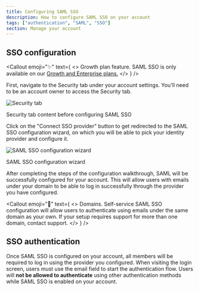 ```yaml
---
title: Configuring SAML SSO
description: How to configure SAML SSO on your account
tags: ["authentication", "SAML", "SSO"]
section: Manage your account
---
```



## SSO configuration

<Callout
  emoji="✨"
  text={
    <>
      <span className="font-bold">Growth plan feature.</span> SAML SSO is only available on our <a href="https://knock.app/pricing">Growth and Enterprise plans.</a>
    </>
  }
/>

First, navigate to the Security tab under your account settings. You'll need to be an account owner to access the Security tab.

![Security tab](/images/manage-your-account/security-tab.png)

<figcaption style={{ marginTop: "-40px" }}>
  Security tab content before configuring SAML SSO
</figcaption>

Click on the "Connect SSO provider" button to get redirected to the SAML SSO
configuration wizard, on which you will be able to pick your identity provider
and configure it.

![SAML SSO configuration wizard](/images/manage-your-account/saml-sso-configuration-wizard.png)

<figcaption style={{ marginTop: "-40px" }}>
  SAML SSO configuration wizard
</figcaption>

After completing the steps of the configuration walkthrough, SAML will be successfully configured for your account.
This will allow users with emails under your domain to be able to log in successfully through the provider you
have configured.

<Callout
  emoji="🌠"
  text={
    <>
      <span className="font-bold">Domains.</span> Self-service SAML SSO
      configuration will allow users to authenticate using emails under the same
      domain as your own. If your setup requires support for more than one domain, contact
      support.
    </>
  }
/>

## SSO authentication

Once SAML SSO is configured on your account, all members will be required to log in using the provider you
configured. When visiting the login screen, users must use the email field to start the authentication flow.
Users will **not be allowed to authenticate** using other authentication methods while SAML SSO is enabled on your account.
